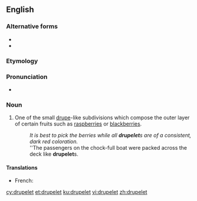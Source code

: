 ==English==

===Alternative forms===
* {{l|en|drupel}}
* {{l|en|druplet}}

===Etymology===
{{suffix|drupe|let|lang=en}}

===Pronunciation===
* {{IPA|/ˈdɹup.lɪt/|/ˈdɹu.plɪt/|lang=en}}

===Noun===
{{en-noun}}

# One of the small [[drupe]]-like subdivisions which compose the outer layer of certain fruits such as [[raspberry|raspberries]] or [[blackberry|blackberries]].
#: ''It is best to pick the berries while all '''drupelet'''s are of a consistent, dark red coloration.''
#: ''The passengers on the chock-full boat were packed across the deck like '''drupelet'''s.

====Translations====
{{trans-top|small drupe-like subdivision}}
* French: {{t+|fr|drupéole|f}}
{{trans-mid}}
{{trans-bottom}}

[[cy:drupelet]]
[[et:drupelet]]
[[ku:drupelet]]
[[vi:drupelet]]
[[zh:drupelet]]